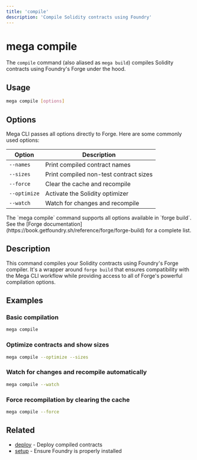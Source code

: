 ```yaml
---
title: 'compile'
description: 'Compile Solidity contracts using Foundry'
---
```


# mega compile

The `compile` command (also aliased as `mega build`) compiles Solidity contracts using Foundry's Forge under the hood.

## Usage

```bash
mega compile [options]
```

## Options

Mega CLI passes all options directly to Forge. Here are some commonly used options:

| Option | Description |
| ------ | ----------- |
| `--names` | Print compiled contract names |
| `--sizes` | Print compiled non-test contract sizes |
| `--force` | Clear the cache and recompile |
| `--optimize` | Activate the Solidity optimizer |
| `--watch` | Watch for changes and recompile |

<Note>
  The `mega compile` command supports all options available in `forge build`. 
  See the [Forge documentation](https://book.getfoundry.sh/reference/forge/forge-build) for a complete list.
</Note>

## Description

This command compiles your Solidity contracts using Foundry's Forge compiler. It's a wrapper around `forge build` that ensures compatibility with the Mega CLI workflow while providing access to all of Forge's powerful compilation options.

## Examples

### Basic compilation

```bash
mega compile
```

### Optimize contracts and show sizes

```bash
mega compile --optimize --sizes
```

### Watch for changes and recompile automatically

```bash
mega compile --watch
```

### Force recompilation by clearing the cache

```bash
mega compile --force
```

## Related

- [deploy](/commands/deploy) - Deploy compiled contracts
- [setup](/commands/setup) - Ensure Foundry is properly installed